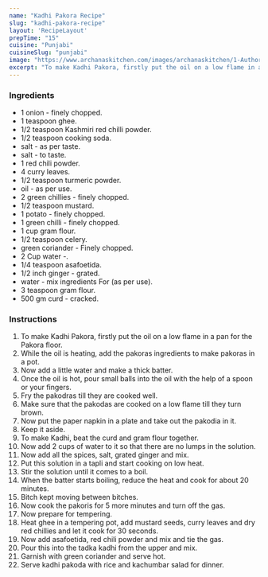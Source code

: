 ---
name: "Kadhi Pakora Recipe"
slug: "kadhi-pakora-recipe"
layout: 'RecipeLayout'
prepTime: "15"
cuisine: "Punjabi"
cuisineSlug: "punjabi"
image: "https://www.archanaskitchen.com/images/archanaskitchen/1-Author/Hina_Gujral/Kadhi_Pakoras_Creamy_Yogurt_Curry_with_Fried_Dumplings.jpg"
excerpt: "To make Kadhi Pakora, firstly put the oil on a low flame in a pan for the Pakora floor"
---

### Ingredients

-  1 onion - finely chopped.
-  1 teaspoon ghee.
-  1/2 teaspoon Kashmiri red chilli powder.
-  1/2 teaspoon cooking soda.
-  salt - as per taste.
-  salt - to taste.
-  1 red chili powder.
-  4 curry leaves.
-  1/2 teaspoon turmeric powder.
-  oil - as per use.
-  2 green chillies - finely chopped.
-  1/2 teaspoon mustard.
-  1 potato - finely chopped.
-  1 green chilli - finely chopped.
- 1 cup gram flour.
-  1/2 teaspoon celery.
-  green coriander - Finely chopped.
-  2 Cup water -.
-  1/4 teaspoon asafoetida.
-  1/2 inch ginger - grated.
-  water - mix ingredients For (as per use).
-  3 teaspoon gram flour.
-  500 gm curd - cracked.

### Instructions

1. To make Kadhi Pakora, firstly put the oil on a low flame in a pan for the Pakora floor.
1. While the oil is heating, add the pakoras ingredients to make pakoras in a pot.
1. Now add a little water and make a thick batter.
1. Once the oil is hot, pour small balls into the oil with the help of a spoon or your fingers.
1. Fry the pakodras till they are cooked well.
1. Make sure that the pakodas are cooked on a low flame till they turn brown.
1. Now put the paper napkin in a plate and take out the pakodia in it.
1. Keep it aside.
1. To make Kadhi, beat the curd and gram flour together.
1. Now add 2 cups of water to it so that there are no lumps in the solution.
1. Now add all the spices, salt, grated ginger and mix.
1. Put this solution in a tapli and start cooking on low heat.
1. Stir the solution until it comes to a boil.
1. When the batter starts boiling, reduce the heat and cook for about 20 minutes.
1. Bitch kept moving between bitches.
1. Now cook the pakoris for 5 more minutes and turn off the gas.
1. Now prepare for tempering.
1. Heat ghee in a tempering pot, add mustard seeds, curry leaves and dry red chillies and let it cook for 30 seconds.
1. Now add asafoetida, red chili powder and mix and tie the gas.
1. Pour this into the tadka kadhi from the upper and mix.
1. Garnish with green coriander and serve hot.
1. Serve kadhi pakoda with rice and kachumbar salad for dinner.

